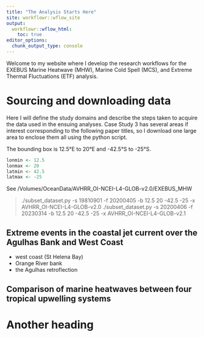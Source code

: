 ```yaml
---
title: "The Analysis Starts Here"
site: workflowr::wflow_site
output:
  workflowr::wflow_html:
    toc: true
editor_options:
  chunk_output_type: console
---
```


Welcome to my website where I develop the research workflows for the EXEBUS Marine Heatwave (MHW), Marine Cold Spell (MCS), and Extreme Thermal Fluctuations (ETF) analysis.

# Sourcing and downloading data

Here I will define the study domains and describe the steps taken to acquire the data used in the ensuing analyses. Case Study 3 has several areas if interest corresponding to the following paper titles, so I download one large area to enclose them all using the python script.

The bounding box is 12.5°E to 20°E and -42.5°S to -25°S.

```r
lonmin <- 12.5
lonmax <- 20
latmin <- 42.5
latmax <- -25
```

See /Volumes/OceanData/AVHRR_OI-NCEI-L4-GLOB-v2.0/EXEBUS_MHW

> ./subset_dataset.py -s 19810901 -f 20200405 -b 12.5 20 -42.5 -25 -x AVHRR_OI-NCEI-L4-GLOB-v2.0
> ./subset_dataset.py -s 20200406 -f 20230314 -b 12.5 20 -42.5 -25 -x AVHRR_OI-NCEI-L4-GLOB-v2.1

## Extreme events in the coastal jet current over the Agulhas Bank and West Coast

* west coast (St Helena Bay)
* Orange River bank
* the Agulhas retroflection

## Comparison of marine heatwaves between four tropical upwelling systems

# Another heading


